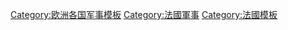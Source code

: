 [[Category:欧洲各国军事模板|Category:欧洲各国军事模板]]
[[Category:法國軍事|Category:法國軍事]]
[[Category:法國模板|Category:法國模板]]